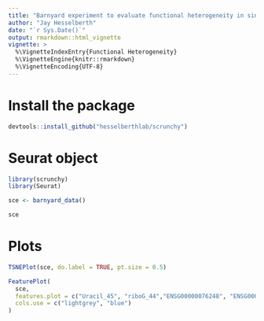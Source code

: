 ```yaml
---
title: "Barnyard experiment to evaluate functional heterogeneity in single cells"
author: "Jay Hesselberth"
date: "`r Sys.Date()`"
output: rmarkdown::html_vignette
vignette: >
  %\VignetteIndexEntry{Functional Heterogeneity}
  %\VignetteEngine{knitr::rmarkdown}
  %\VignetteEncoding{UTF-8}
---
```


# Install the package

```r
devtools::install_github("hesselberthlab/scrunchy")
```

# Seurat object

```r
library(scrunchy)
library(Seurat)

sce <- barnyard_data()

sce
```

# Plots

```r
TSNEPlot(sce, do.label = TRUE, pt.size = 0.5)

FeaturePlot(
  sce,
  features.plot = c("Uracil_45", "riboG_44","ENSG00000076248", "ENSG00000172922"),
  cols.use = c("lightgrey", "blue")
)

```

